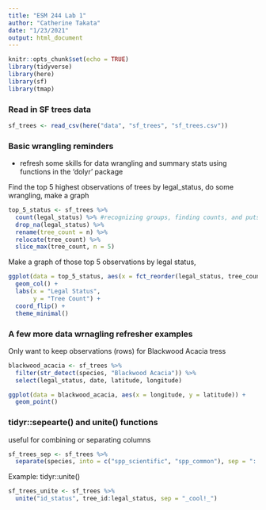 ```yaml
---
title: "ESM 244 Lab 1"
author: "Catherine Takata"
date: "1/23/2021"
output: html_document
---
```


```r
knitr::opts_chunk$set(echo = TRUE)
library(tidyverse)
library(here)
library(sf)
library(tmap)
```

### Read in SF trees data 

```r
sf_trees <- read_csv(here("data", "sf_trees", "sf_trees.csv"))
```


### Basic wrangling reminders 
- refresh some skills for data wrangling and summary stats using functions in the 'dolyr' package 

Find the top 5 highest observations of trees by legal_status, do some wrangling, make a graph 

```r
top_5_status <- sf_trees %>% 
  count(legal_status) %>% #recognizing groups, finding counts, and puts in a nice table 
  drop_na(legal_status) %>% 
  rename(tree_count = n) %>% 
  relocate(tree_count) %>% 
  slice_max(tree_count, n = 5)
```


Make a graph of those top 5 observations by legal status, 

```r
ggplot(data = top_5_status, aes(x = fct_reorder(legal_status, tree_count), y = tree_count)) + 
  geom_col() +
  labs(x = "Legal Status",
       y = "Tree Count") + 
  coord_flip() +
  theme_minimal()
```


### A few more data wrnagling refresher examples 
Only want to keep observations (rows) for Blackwood Acacia tress


```r
blackwood_acacia <- sf_trees %>%
  filter(str_detect(species, "Blackwood Acacia")) %>% 
  select(legal_status, date, latitude, longitude)

ggplot(data = blackwood_acacia, aes(x = longitude, y = latitude)) + 
  geom_point()
```


### tidyr::sepearte() and unite() functions
useful for combining or separating columns 

```r
sf_trees_sep <- sf_trees %>% 
  separate(species, into = c("spp_scientific", "spp_common"), sep = "::")
```


Example: tidyr::unite()

```r
sf_trees_unite <- sf_trees %>% 
  unite("id_status", tree_id:legal_status, sep = "_cool!_")
```









